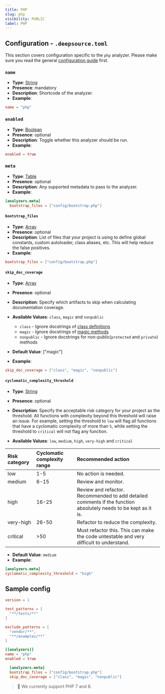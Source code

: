 ```yaml
---
title: PHP
slug: php
visibility: PUBLIC
label: PHP
---
```

## Configuration - `.deepsource.toml`

This section covers configuration specific to the `php` analyzer. Please make sure you read the general [configuration guide](https://deepsource-docs.readme.io/docs/configuration) first.

### `name`

- **Type**: [String](https://toml.io/en/v1.0.0#string)
- **Presence**: mandatory
- **Description**: Shortcode of the analyzer.
- **Example**:

```toml
name = "php"
```

### `enabled`

- **Type**: [Boolean](https://toml.io/en/v1.0.0#boolean)
- **Presence**: optional
- **Description**: Toggle whether this analyzer should be run.
- **Example**:

```toml
enabled = true
```

### `meta`

- **Type**: [Table](https://github.com/toml-lang/toml#table)
- **Presence**: optional
- **Description**: Any supported metadata to pass to the analyzer.
- **Example**:

```toml
[analyzers.meta]
  bootstrap_files = ["config/bootstrap.php"]
```

#### `bootstrap_files`

- **Type**: [Array](https://toml.io/en/v1.0.0#array)
- **Presence**: optional
- **Description**: List of files that your project is using to define global constants, custom autoloader, class aliases, etc. This will help reduce the false positives.
- **Example**:

```toml
bootstrap_files = ["config/bootstrap.php"]
```

#### `skip_doc_coverage`

- **Type**: [Array](https://toml.io/en/v1.0.0#array)

- **Presence**: optional

- **Description**: Specify which artifacts to skip when calculating documentation coverage.

- **Available Values**: `class`, `magic` and `nonpublic`

  - `class` - Ignore docstrings of [class definitions](https://www.php.net/manual/en/language.oop5.basic.php#language.oop5.basic.class)
  - `magic` - Ignore docstrings of [magic methods](https://www.php.net/manual/en/language.oop5.magic.php)
  - `nonpublic` - Ignore docstrings for non-public(`protected` and `private`) methods

- **Default Value**: ["magic"]

- **Example**:

```toml
skip_doc_coverage = ["class", "magic", "nonpublic"]
```

#### `cyclomatic_complexity_threshold`

- **Type**: [String](https://toml.io/en/v1.0.0#string)

- **Presence**: optional

- **Description**: Specify the acceptable risk category for your project as the threshold. All functions with complexity beyond this threshold will raise an issue. For example, setting the threshold to `low` will flag all functions that have a cyclomatic complexity of more than `5`, while setting the threshold to `critical` will not flag any function.

- **Available Values**: `low`, `medium`, `high`, `very-high` and `critical`

| Risk category | Cyclomatic complexity range | Recommended action                                                                                              |
| :------------ | :-------------------------- | :-------------------------------------------------------------------------------------------------------------- |
| low           | 1-5                         | No action is needed.                                                                                            |
| medium        | 6-15                        | Review and monitor.                                                                                             |
| high          | 16-25                       | Review and refactor. Recommended to add detailed comments if the function absolutely needs to be kept as it is. |
| very-high     | 26-50                       | Refactor to reduce the complexity.                                                                              |
| critical      | >50                         | Must refactor this. This can make the code untestable and very difficult to understand.                         |

- **Default Value**: `medium`
- **Example**:

```toml
[analyzers.meta]
cyclomatic_complexity_threshold = "high"
```

## Sample config

```toml
version = 1

test_patterns = [
  "**/tests/**"
]

exclude_patterns = [
  "vendor/**",
  "**/examples/**"
]

[[analyzers]]
name = "php"
enabled = true

  [analyzers.meta]
  bootstrap_files = ["config/bootstrap.php"]
  skip_doc_coverage = ["class", "magic", "nonpublic"]
```

> 📘 We currently support PHP 7 and 8.
